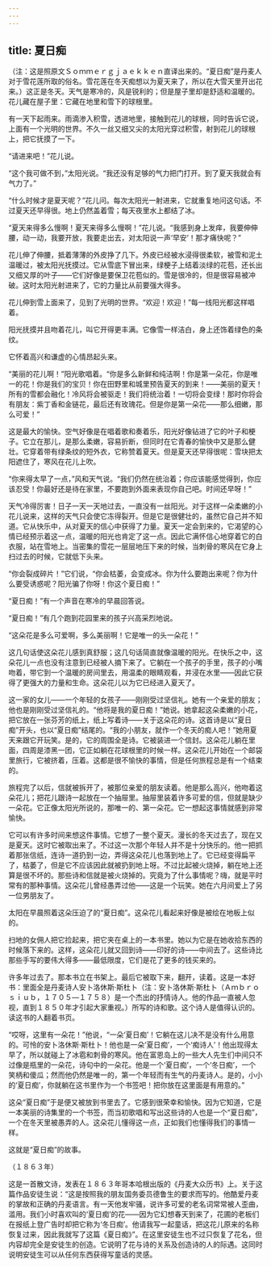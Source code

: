 ```yaml
---
---
---
```

title: 夏日痴
---




（注：这是照原文Ｓｏｍｍｅｒｇｊａｅｋｋｅｎ直译出来的。“夏日痴”是丹麦人对于雪花莲所取的俗名。雪花莲在冬天痴想以为夏天来了，所以在大雪天里开出花来。）这正是冬天。天气是寒冷的，风是锐利的；但是屋子里却是舒适和温暖的。花儿藏在屋子里：它藏在地里和雪下的球根里。

有一天下起雨来。雨滴渗入积雪，透进地里，接触到花儿的球根，同时告诉它说，上面有一个光明的世界。不久一丝又细又尖的太阳光穿过积雪，射到花儿的球根上，把它抚摸了一下。

“请进来吧！”花儿说。

“这个我可做不到，”太阳光说。“我还没有足够的气力把门打开。到了夏天我就会有气力了。”

“什么时候才是夏天呢？”花儿问。每次太阳光一射进来，它就重复地问这句话。不过夏天还早得很。地上仍然盖着雪；每天夜里水上都结了冰。

“夏天来得多么慢啊！夏天来得多么慢啊！”花儿说。“我感到身上发痒，我要伸伸腰，动一动，我要开放，我要走出去，对太阳说一声‘早安’！那才痛快呢？”

花儿伸了伸腰，抵着薄薄的外皮挣了几下。外皮已经被水浸得很柔软，被雪和泥土温暖过，被太阳光抚摸过。它从雪底下冒出来，绿梗子上结着淡绿的花苞，还长出又细又厚的叶子——它们好像是要保卫花苞似的。雪是很冷的，但是很容易被冲破。这时太阳光射进来了，它的力量比从前要强大得多。

花儿伸到雪上面来了，见到了光明的世界。“欢迎！欢迎！”每一线阳光都这样唱着。

阳光抚摸并且吻着花儿，叫它开得更丰满。它像雪一样洁白，身上还饰着绿色的条纹。

它怀着高兴和谦虚的心情昂起头来。

“美丽的花儿啊！”阳光歌唱着。“你是多么新鲜和纯洁啊！你是第一朵花，你是唯一的花！你是我们的宝贝！你在田野里和城里预告夏天的到来！——美丽的夏天！所有的雪都会融化！冷风将会被驱走！我们将统治着！一切将会变绿！那时你将会有朋友：紫丁香和金链花，最后还有玫瑰花。但是你是第一朵花——那么细嫩，那么可爱！”

这是最大的愉快。空气好像是在唱着歌和奏着乐，阳光好像钻进了它的叶子和梗子。它立在那儿，是那么柔嫩，容易折断，但同时在它青春的愉快中又是那么健壮。它穿着带有绿条纹的短外衣，它称赞着夏天。但是夏天还早得很呢：雪块把太阳遮住了，寒风在花儿上吹。

“你来得太早了一点，”风和天气说。“我们仍然在统治着；你应该能感觉得到，你应该忍受！你最好还是待在家里，不要跑到外面来表现你自己吧。时间还早呀！”

天气冷得厉害！日子一天一天地过去，一直没有一丝阳光。对于这样一朵柔嫩的小花儿说来，这样的天气只会使它冻得裂开。但是它是很健壮的，虽然它自己并不知道。它从快乐中，从对夏天的信心中获得了力量。夏天一定会到来的，它渴望的心情已经预示着这一点，温暖的阳光也肯定了这一点。因此它满怀信心地穿着它的白衣服，站在雪地上。当密集的雪花一层层地压下来的时候，当刺骨的寒风在它身上扫过去的时候，它就低下头来。

“你会裂成碎片！”它们说，“你会枯萎，会变成冰。你为什么要跑出来呢？你为什么要受诱惑呢？阳光骗了你呀！你这个夏日痴！”

“夏日痴！”有一个声音在寒冷的早晨回答说。

“夏日痴！”有几个跑到花园里来的孩子兴高采烈地说。

“这朵花是多么可爱啊，多么美丽啊！它是唯一的头一朵花！”

这几句话使这朵花儿感到真舒服；这几句话简直就像温暖的阳光。在快乐之中，这朵花儿一点也没有注意到已经被人摘下来了。它躺在一个孩子的手里，孩子的小嘴吻着，带它到一个温暖的房间里去，用温柔的眼睛观看，并浸在水里——因此它获得了更强大的力量和生命。这朵花儿以为它已经进入夏天了。

这一家的女儿——一个年轻的女孩子——刚刚受过坚信礼。她有一个亲爱的朋友；他也是刚刚受过坚信礼的。“他将是我的夏日痴！”她说。她拿起这朵柔嫩的小花，把它放在一张芬芳的纸上，纸上写着诗——关于这朵花的诗。这首诗是以“夏日痴”开头，也以“夏日痴”结尾的。“我的小朋友，就作一个冬天的痴人吧！”她用夏天来跟它开玩笑。是的，它的周围全是诗。它被装进一个信封。这朵花儿躺在里面，四周是漆黑一团，它正如躺在花球根里的时候一样。这朵花儿开始在一个邮袋里旅行，它被挤着，压着。这都是很不愉快的事情，但是任何旅程总是有一个结束的。

旅程完了以后，信就被拆开了，被那位亲爱的朋友读着。他是那么高兴，他吻着这朵花儿；把花儿跟诗一起放在一个抽屉里。抽屉里装着许多可爱的信，但就是缺少一朵花。它正像太阳光所说的，那唯一的、第一朵花。它一想起这事情就感到非常愉快。

它可以有许多时间来想这件事情。它想了一整个夏天。漫长的冬天过去了，现在又是夏天。这时它被取出来了。不过这一次那个年轻人并不是十分快乐的。他一把抓着那张信纸，连诗一道扔到一边，弄得这朵花儿也落到地上了。它已经变得扁平了，枯萎了，但是它不应该因此就被扔到地上呀。不过比起被火烧掉，躺在地上还算是很不坏的。那些诗和信就是被火烧掉的。究竟为了什么事情呢？嗨，就是平时常有的那种事情。这朵花儿曾经愚弄过他——这是一个玩笑。她在六月间爱上了另一位男朋友了。

太阳在早晨照着这朵压迫了的“夏日痴”。这朵花儿看起来好像是被绘在地板上似的。

扫地的女佣人把它捡起来，把它夹在桌上的一本书里。她以为它是在她收拾东西的时候落下来的。这样，这朵花儿就又回到诗——印好的诗——中间去了。这些诗比那些手写的要伟大得多——最低限度，它们是花了更多的钱买来的。

许多年过去了。那本书立在书架上。最后它被取下来，翻开，读着。这是一本好书：里面全是丹麦诗人安卜洛休斯·斯杜卜（注：安卜洛休斯·斯杜卜（Ａｍｂｒｏｓｉｕｂ，１７０５—１７５８）是一个杰出的抒情诗人。他的作品一直被人忽视，直到１８５０年才引起大家重视。）所写的诗和歌。这个诗人是值得认识的。读这书的人翻着书页。

“哎呀，这里有一朵花！”他说，“一朵‘夏日痴’！它躺在这儿决不是没有什么用意的。可怜的安卜洛休斯·斯杜卜！他也是一朵‘夏日痴’，一个‘痴诗人’！他出现得太早了，所以就碰上了冰雹和刺骨的寒风。他在富恩岛上的一些大人先生们中间只不过像是瓶里的一朵花，诗句中的一朵花。他是一个‘夏日痴’，一个‘冬日痴’，一个笑柄和傻瓜；然而他仍然是唯一的，第一个年轻而有生气的丹麦诗人。是的，小小的‘夏日痴’，你就躺在这书里作为一个书签吧！把你放在这里面是有用意的。”

这朵“夏日痴”于是便又被放到书里去了。它感到很荣幸和愉快。因为它知道，它是一本美丽的诗集里的一个书签，而当初歌唱和写出这些诗的人也是一个“夏日痴”，一个在冬天里被愚弄的人。这朵花儿懂得这一点，正如我们也懂得我们的事情一样。

这就是“夏日痴”的故事。

（１８６３年）

这是一首散文诗，发表在１８６３年哥本哈根出版的《丹麦大众历书》上。关于这篇作品安徒生说：“这是按照我的朋友国务委员德鲁生的要求而写的。他酷爱丹麦的掌故和正确的丹麦语言。有一天他发牢骚，说许多可爱的老名词常常被人歪曲，滥用。我们小时喜欢叫的‘夏日痴’的花——因为它幻想春天到来了，花圃的老板们在报纸上登广告时却把它称为‘冬日痴’。他请我写一起童话，把这花儿原来的名称恢复过来，因此我就写了这篇《夏日痴》”。在这里安徒生也不过只恢复了花名，但内容却完全是安徒生的创造。它说明了花与诗的关系及创造诗的人的际遇。这同时说明安徒生可以从任何东西获得写童话的灵感。